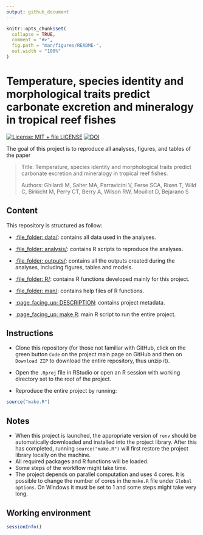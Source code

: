 ```yaml
---
output: github_document
---
```


<!-- README.md is generated from README.Rmd. Please edit that file -->

```r
knitr::opts_chunk$set(
  collapse = TRUE,
  comment = "#>",
  fig.path = "man/figures/README-",
  out.width = "100%"
)
```

# Temperature, species identity and morphological traits predict carbonate excretion and mineralogy in tropical reef fishes

[![License: MIT + file LICENSE](https://img.shields.io/badge/License-MIT + file LICENSE-blue.svg)](https://choosealicense.com/licenses/mit/)
[![DOI](https://zenodo.org/badge/DOI/10.5281/zenodo.7530092.svg)](https://doi.org/10.5281/zenodo.7530092)

The goal of this project is to reproduce all analyses, figures, and tables of the paper

> Title: Temperature, species identity and morphological traits predict carbonate excretion and mineralogy in tropical reef fishes.
>
> Authors: Ghilardi M, Salter MA, Parravicini V, Ferse SCA, Rixen T, Wild C, Birkicht M, Perry CT, Berry A, Wilson RW, Mouillot D, Bejarano S 

## Content

This repository is structured as follow:

- [:file\_folder: data/](https://github.com/mattiaghilardi/FishCaCO3Model/tree/master/data):
contains all data used in the analyses.

- [:file\_folder: analysis/](https://github.com/mattiaghilardi/FishCaCO3Model/tree/master/analysis):
contains R scripts to reproduce the analyses.

- [:file\_folder: outputs/](https://github.com/mattiaghilardi/FishCaCO3Model/tree/master/outputs):
contains all the outputs created during the analyses, including figures, tables and models.

- [:file\_folder: R/](https://github.com/mattiaghilardi/FishCaCO3Model/tree/master/R):
contains R functions developed mainly for this project.

- [:file\_folder: man/](https://github.com/mattiaghilardi/FishCaCO3Model/tree/master/man):
contains help files of R functions.

- [:page_facing_up: DESCRIPTION](https://github.com/mattiaghilardi/FishCaCO3Model/blob/master/DESCRIPTION):
contains project metadata.

- [:page_facing_up: make.R](https://github.com/mattiaghilardi/FishCaCO3Model/blob/master/make.R):
main R script to run the entire project.

## Instructions

- Clone this repository (for those not familiar with GitHub, click on the green button `Code` on the project main page on GitHub and then on `Download ZIP` to download the entire repository, thus unzip it).

- Open the `.Rproj` file in RStudio or open an R session with working directory set to the root of the project.

- Reproduce the entire project by running:

```r
source("make.R")
```

## Notes

- When this project is launched, the appropriate version of `renv` should be automatically downloaded and installed into the project library. After this has completed, running `source("make.R")` will first restore the project library locally on the machine.
- All required packages and R functions will be loaded.
- Some steps of the workflow might take time.
- The project depends on parallel computation and uses 4 cores. It is possible to change the number of cores in the `make.R` file under `Global options`. On Windows it must be set to 1 and some steps might take very long.

## Working environment

```r
sessionInfo()
```
